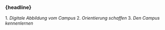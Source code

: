 
### {headline}

<Content>
1. <em>Digitale Abbildung vom Campus</em>
2. <em>Orientierung schaffen</em>
3. <em>Den Campus kennenlernen</em>
</Content>